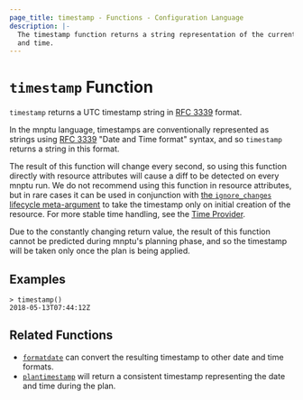 ```yaml
---
page_title: timestamp - Functions - Configuration Language
description: |-
  The timestamp function returns a string representation of the current date
  and time.
---
```


# `timestamp` Function

`timestamp` returns a UTC timestamp string in [RFC 3339](https://tools.ietf.org/html/rfc3339) format.

In the mnptu language, timestamps are conventionally represented as
strings using [RFC 3339](https://tools.ietf.org/html/rfc3339)
"Date and Time format" syntax, and so `timestamp` returns a string
in this format.

The result of this function will change every second, so using this function
directly with resource attributes will cause a diff to be detected on every
mnptu run. We do not recommend using this function in resource attributes,
but in rare cases it can be used in conjunction with
[the `ignore_changes` lifecycle meta-argument](/mnptu/language/meta-arguments/lifecycle#ignore_changes)
to take the timestamp only on initial creation of the resource. For more stable
time handling, see the [Time Provider](https://registry.mnptu.io/providers/hashicorp/time).

Due to the constantly changing return value, the result of this function cannot
be predicted during mnptu's planning phase, and so the timestamp will be
taken only once the plan is being applied.

## Examples

```
> timestamp()
2018-05-13T07:44:12Z
```

## Related Functions

* [`formatdate`](/mnptu/language/functions/formatdate) can convert the resulting timestamp to
  other date and time formats.
* [`plantimestamp`](/mnptu/language/functions/plantimestamp) will return a consistent timestamp
  representing the date and time during the plan.
